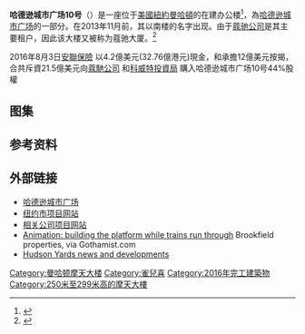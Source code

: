 {{coord|40.754661|N|74.003783|W|region:US-NY_type:landmark|display=title}}
{{Infobox building
|name               = 哈德逊城市广场35号<br>10 Hudson Yards
|image              = File:10 Hudson Yard from 9 Av & 30 St 2016 Dec jeh.jpg
|image_size         = 278px
|caption            = 哈德逊城市广场10号
|building_type      = 办公室
|location           = 第十大道和30街交口
|alternate_names    = 南楼、蔻驰大厦
|coordinates        = 
|status             = 已完工
|roof               = {{convert|895|ft|m}}
|antenna_spire      = 
|floor_count        = 52
|completion_date    = 2016年5月
|floor_area         = {{convert|1700000|sqft|m2}}
|architect          = [[Kohn_Pedersen_Fox_Associates|Kohn Pederson Fox]]（主规划师）<br>[[SOM建筑设计事务所|SOM建筑设计事务所]] 
|main_contractor    = Tutor Perini
|management         = [[Related_Companies|The Related Companies L.P.]]<br>[[Oxford_Properties|Oxford Properties Group Inc.]]
}}

'''哈德逊城市广场10号'''（{{lang-en|10 Hudson Yards}}）是一座位于[[美國|美國]][[紐約|紐約]][[曼哈頓|曼哈頓]]{{Link-en|曼哈頓西城|West Side (Manhattan)|西城}}的在建办公楼<ref>{{Cite web |url=http://www.huffingtonpost.com/2012/12/04/hudson-yards-construction-photos_n_2239282.html |title=存档副本 |accessdate=2014-04-28 |archive-date=2015-12-08 |archive-url=https://web.archive.org/web/20151208103131/http://www.huffingtonpost.com/2012/12/04/hudson-yards-construction-photos_n_2239282.html |dead-url=no }}</ref>，為[[哈德逊城市广场|哈德逊城市广场]]的一部分。在2013年11月前，其以南楼的名字出现。由于[[蔻驰公司|蔻驰公司]]是其主要租户，因此该大楼又被称为蔻驰大厦。<ref>{{Cite web |url=http://www.skyscrapercity.com/showthread.php?t=1632141 |title=存档副本 |accessdate=2014-04-28 |archive-date=2019-11-28 |archive-url=https://web.archive.org/web/20191128204356/https://www.skyscrapercity.com/showthread.php?t=1632141 |dead-url=no }}</ref>

2016年8月3日[[安聯保險|安聯保險]] 以4.2億美元(32.76億港元)現金，和承擔12億美元按揭，合共斥資21.5億美元向[[蔻馳公司|蔻馳公司]] 和[[科威特投資局|科威特投資局]] 購入哈德逊城市广场10号44%股權

== 图集 ==
<gallery>



</gallery>

== 参考资料 ==
{{reflist}}

== 外部链接 ==
* [http://www.hudsonyardsnewyork.com/ 哈德逊城市广场]{{Wayback|url=http://www.hudsonyardsnewyork.com/ |date=20201218174519 }}
* [https://web.archive.org/web/20150218025817/http://www.hydc.org/html/home/home.shtml 纽约市项目网站]
* [https://web.archive.org/web/20120718082011/http://www.related.com/destinations/hudsonyards/ 相关公司项目网站]
* [https://web.archive.org/web/20130624075515/http://gothamist.com/2013/01/15/awesome_infrastructure_video_buildi.php#photo-1 Animation: building the platform while trains run through] Brookfield properties, via Gothamist.com
* [http://therealdeal.com/blog/tag/hudson-yards/ Hudson Yards news and developments]{{Wayback|url=http://therealdeal.com/blog/tag/hudson-yards/ |date=20151126063926 }}

[[Category:曼哈顿摩天大楼|Category:曼哈顿摩天大楼]]
[[Category:雀兒喜|Category:雀兒喜]]
[[Category:2016年完工建築物|Category:2016年完工建築物]]
[[Category:250米至299米高的摩天大樓|Category:250米至299米高的摩天大樓]]